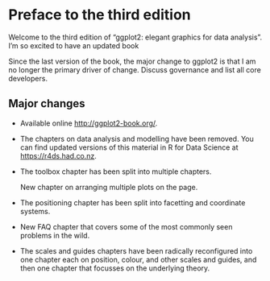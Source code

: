 # Preface to the third edition {-}

Welcome to the third edition of "ggplot2: elegant graphics for data analysis". I'm so excited to have an updated book 

Since the last version of the book, the major change to ggplot2 is that I am no longer the primary driver of change. Discuss governance and list all core developers.

## Major changes {-}

* Available online <http://ggplot2-book.org/>.

* The chapters on data analysis and modelling have been removed. You can
  find updated versions of this material in R for Data Science at
  <https://r4ds.had.co.nz>.

* The toolbox chapter has been split into multiple chapters.

    New chapter on arranging multiple plots on the page.

* The positioning chapter has been split into facetting and coordinate systems.

* New FAQ chapter that covers some of the most commonly seen problems in
  the wild.

* The scales and guides chapters have been radically reconfigured into one
  chapter each on position, colour, and other scales and guides, and then one
  chapter that focusses on the underlying theory.
